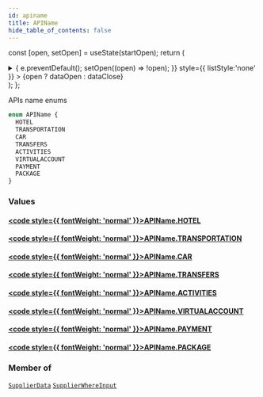 ```yaml
---
id: apiname
title: APIName
hide_table_of_contents: false
---
```






const [open, setOpen] = useState(startOpen);
return (
<details {...(open ? { open: true } : {})} className="details" style={{ border:'none', boxShadow:'none', background:'var(--ifm-background-color)' }}>
<summary
onClick={(e) => {
e.preventDefault();
setOpen((open) => !open);
}}
style={{ listStyle:'none' }} >
{open ? dataOpen : dataClose}
</summary>
{open && children}
</details>
);
};

APIs name enums

```graphql
enum APIName {
  HOTEL
  TRANSPORTATION
  CAR
  TRANSFERS
  ACTIVITIES
  VIRTUALACCOUNT
  PAYMENT
  PACKAGE
}
```

### Values

#### [<code style={{ fontWeight: 'normal' }}>APIName.<b>HOTEL</b></code>](#)

>

#### [<code style={{ fontWeight: 'normal' }}>APIName.<b>TRANSPORTATION</b></code>](#)

>

#### [<code style={{ fontWeight: 'normal' }}>APIName.<b>CAR</b></code>](#)

>

#### [<code style={{ fontWeight: 'normal' }}>APIName.<b>TRANSFERS</b></code>](#)

>

#### [<code style={{ fontWeight: 'normal' }}>APIName.<b>ACTIVITIES</b></code>](#)

>

#### [<code style={{ fontWeight: 'normal' }}>APIName.<b>VIRTUALACCOUNT</b></code>](#)

>

#### [<code style={{ fontWeight: 'normal' }}>APIName.<b>PAYMENT</b></code>](#)

>

#### [<code style={{ fontWeight: 'normal' }}>APIName.<b>PACKAGE</b></code>](#)

>

### Member of

[`SupplierData`](/api/objects/supplier-data) <Badge class="badge badge--secondary" text="object"/><Bullet />[`SupplierWhereInput`](/api/inputs/supplier-where-input) <Badge class="badge badge--secondary" text="input"/>
